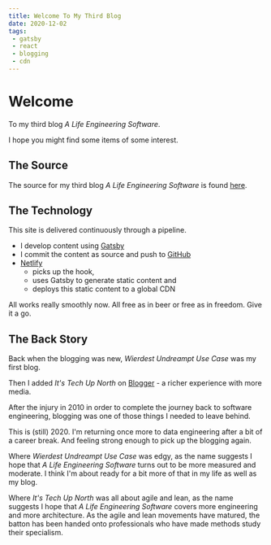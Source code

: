 ```yaml
---
title: Welcome To My Third Blog
date: 2020-12-02
tags:
 - gatsby
 - react
 - blogging
 - cdn
---
```


# Welcome

To my third blog *A Life Engineering Software*.

I hope you might find some items of some interest.

## The Source
The source for my third blog *A Life Engineering Software* is found
[here](https://github.com/RobertBurrellDonkin/blog.robertburrelldonkin.com).

## The Technology

This site is delivered continuously through a pipeline.

 * I develop content using [Gatsby](https://www.gatsbyjs.com)
 * I commit the content as source and push to [GitHub](https://github.com/)
 * [Netlify](https://www.netlify.com/)
   * picks up the hook,
   * uses Gatsby to generate static content and
   * deploys this static content to a global CDN

All works really smoothly now. All free as in beer or free as in freedom. Give it a go.

## The Back Story

Back when the blogging was new, *Wierdest Undreampt Use Case* was my first blog.

Then I added *It's Tech Up North* on [Blogger](https://en.wikipedia.org/wiki/Blogger_(service)) -
a richer experience with more media.

After the injury in 2010 in order to complete the journey back to software engineering, blogging was one of those
things I needed to leave behind.

This is (still) 2020. I'm returning once more to data engineering after a bit of a career break. And feeling strong
enough to pick up the blogging again.

Where *Wierdest Undreampt Use Case* was edgy, as the name suggests I hope that *A Life Engineering Software* turns out
to be more measured and moderate. I think I'm about ready for a bit more of that in my life as well as my blog.

Where *It's Tech Up North* was all about agile and lean, as the name suggests I hope that *A Life Engineering Software*
covers more engineering and more architecture. As the agile and lean movements have matured,
the batton has been handed onto professionals who have made methods study their specialism.